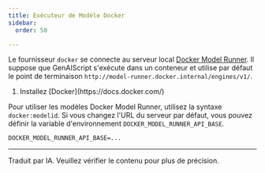 ```yaml
---
title: Exécuteur de Modèle Docker
sidebar:
  order: 50

---
```



Le fournisseur `docker` se connecte au serveur local [Docker Model Runner](https://docs.docker.com/model-runner/).
Il suppose que GenAIScript s'exécute dans un conteneur et utilise par défaut le point de terminaison `http://model-runner.docker.internal/engines/v1/`.

<Steps>
  <ol>
    <li>
      Installez [Docker](https://docs.docker.com/)
    </li>
  </ol>
</Steps>

Pour utiliser les modèles Docker Model Runner, utilisez la syntaxe `docker:modelid`.
Si vous changez l'URL du serveur par défaut, vous pouvez définir la variable d'environnement `DOCKER_MODEL_RUNNER_API_BASE`.

```txt title=".env"
DOCKER_MODEL_RUNNER_API_BASE=...
```

<LLMProviderFeatures provider="docker" />

<hr />

Traduit par IA. Veuillez vérifier le contenu pour plus de précision.

